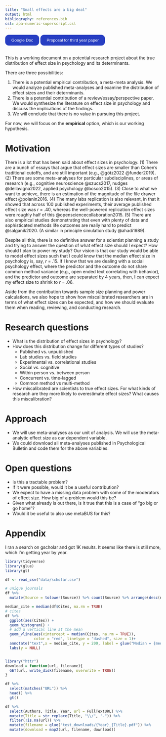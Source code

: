 ```yaml
---
title: "Small effects are a big deal"
output: html
bibliography: references.bib
csl: apa-numeric-superscript.csl
---
```


<button onclick="location.href='https://docs.google.com/document/d/101GgASJL0igyeBxg-fp-h2wF8i0VCUt8rKH1Po67kcE/edit'" type="button" style="background-color: #273ec2; color: white; padding: 10px 20px;border-radius: 12px;  border: none;">
Google Doc
</button>

<button onclick="location.href='https://lirabenjamin.github.io/effect-size/proposal/index.html'" type="button" style="background-color: #273ec2; color: white; padding: 10px 20px;border-radius: 12px;  border: none;
">
Proposal for third year paper
</button>

<br>
This is a working document on a potential research project about the true distribution of effect size in psychology and its determinants.

There are three possibilities:

1.  There is a potential empirical contribution, a meta-meta analysis. We would analyze published meta-analyses and examine the distribution of effect sizes and their determinants.
2.  There is a potential contribution of a review/essay/perspective paper. We would synthesize the literature on effect size in psychology and discuss the implications of the findings.
3.  We will conclude that there is no value in pursuing this project.

For now, we will focus on the **empirical** option, which is our working hypothesis.

# Motivation

There is a lot that has been said about effect sizes in psychology. (1) There are a bunch of essays that argue that effect sizes are smaller than Cohen's traditional cutoffs, and are still important (e.g., @götz2022 @funder2019). (2) There are some meta-analyses for particular subdisciplines, or areas of research (e.g., cognitive neuroscience @szucs2017, nudges @dellavigna2022, applied psychology @bosco2015). (3) Close to what we want to achieve, there is an estimation of the magnitude of the file drawer effect @polanin2016. (4) The many labs replication is also relevant, in that it showed that across 100 published experiments, their average published effect size was *r* = .40, whereas the well-powered replication effect sizes were roughly half of this @opensciencecollaboration2015. (5) There are also empirical studies demonstrating that even with plenty of data and sophisticated methods life outcomes are really hard to predict @salganik2020. (A similar in principle simulation study @ahadi1989).

Despite all this, there is no definitive answer for a scientist planning a study and trying to answer the question of what effect size should I expect? How should I plan to power my study? Our vision is that our study would be able to model effect sizes such that I could know that the median effect size in psychology is, say, *r* = .15. If I know that we are dealing with a social psychology effect, where the predictor and the outcome do not share common method variance (e.g., open ended text correlating with behavior), and the predictor and outcome are separated by 4 years, then, I can expect my effect size to shrink to *r* = .06.

Aside from the contribution towards sample size planning and power calculations, we also hope to show how miscalibrated researchers are in terms of what effect sizes can be expected, and how we should evaluate them when reading, reviewing, and conducting research.

# Research questions

-   What is the distribution of effect sizes in psychology?
-   How does this distribution change for different types of studies?
    -   Published vs. unpublished
    -   Lab studies vs. field studies
    -   Experimental vs. correlational studies
    -   Social vs. cognitive
    -   Within person vs. between person
    -   Concurrent vs. time-lagged
    -   Common method vs multi-method
-   How miscalibrated are scientists to true effect sizes. For what kinds of research are they more likely to overestimate effect sizes? What causes this miscalibration?

# Approach

-   We will use meta-analyses as our unit of analysis. We will use the meta-analytic effect size as our dependent variable.
-   We could download all meta-analyses published in Psychological Bulletin and code them for the above variables.

# Open questions

-   Is this a tractable problem?
-   If it were possible, would it be a useful contribution?
-   We expect to have a missing data problem with some of the moderators of effect size. How big of a problem would this be?
-   Given what already is out there, is it true that this is a case of "go big or go home"?
-   Would it be useful to also use metaBUS for this?

# Appendix
I ran a search on gscholar and got 1K results. It seems like there is still more, which I'm getting year by year.

```r
library(tidyverse)
library(glue)
library(gt)

df <- read_csv("data/scholar.csv")

# unique journals
df %>% 
  mutate(Source = tolower(Source)) %>% count(Source) %>% arrange(desc(n))  %>% head(20) %>% gt::gt()

median_cite = median(df$Cites, na.rm = TRUE)
# cites
df %>% 
  ggplot(aes(Cites)) + 
  geom_histogram() +
  # add a vertical line at the mean
  geom_vline(aes(xintercept = median(Cites, na.rm = TRUE)),
             color = "red", linetype = "dashed", size = 1)+
  annotate("text",x = median_cite, y = 200, label = glue("Median = {median_cite}"), color = "red", hjust = -.1)+
  labs(y = NULL)


library("httr")
download = function(url, filename){
  GET(url, write_disk(filename, overwrite = TRUE))
}

df %>% 
  select(matches("URL")) %>% 
  head() %>%
  gt()

df %>% 
  select(Authors, Title, Year, url = FullTextURL) %>%
  mutate(Title = str_replace(Title, "\\/", "-")) %>%
  filter(!is.na(url)) %>% 
  mutate(filename = glue("test_downloads/{Year}_{Title}.pdf")) %>% 
  mutate(download = map2(url, filename, download))
```

<!-- # Extra notes from Literature review

Dalton et al @dalton2012 suggests that there is **no** publication bias or file drawer inflation bias in perosonnel psychology. - I don't believe that!

# Notes from Meetings

- Dolores thinks that just using Psych Bulletin data is not gonna fly in Psych Bulletin. It could work for PNAS or some other journal she said.
- An interesting point from Dolores was to use the estimated distribution to try to uncover insights from psychology. To interesting examples: (1) Are effects larger for younger samples? Are kids more malleable? (2) Are effects larger the closer you get to behavior.
- Drew
  - Small effect sizes in SPSP, is there a recording?
  - Stanford machine learning Eichstadedetststedt at SPSP talked about this in a panel - How do we feel about small fx

 -->

